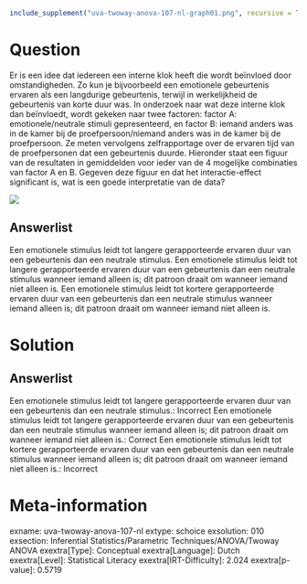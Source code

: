 ```r
include_supplement("uva-twoway-anova-107-nl-graph01.png", recursive = TRUE)
```

Question
========

Er is een idee dat iedereen een interne klok heeft die wordt beïnvloed
door omstandigheden. Zo kun je bijvoorbeeld een emotionele gebeurtenis
ervaren als een langdurige gebeurtenis, terwijl in werkelijkheid de
gebeurtenis van korte duur was. In onderzoek naar wat deze interne klok
dan beïnvloedt, wordt gekeken naar twee factoren: factor A:
emotionele/neutrale stimuli gepresenteerd, en factor B: iemand anders
was in de kamer bij de proefpersoon/niemand anders was in de kamer bij
de proefpersoon. Ze meten vervolgens zelfrapportage over de ervaren tijd
van de proefpersonen dat een gebeurtenis duurde. Hieronder staat een
figuur van de resultaten in gemiddelden voor ieder van de 4 mogelijke
combinaties van factor A en B. Gegeven deze figuur en dat het
interactie-effect significant is, wat is een goede interpretatie van de
data?

![](uva-twoway-anova-107-nl-graph01.png)

Answerlist
----------

Een emotionele stimulus leidt tot langere gerapporteerde ervaren duur van een gebeurtenis dan een neutrale stimulus.
Een emotionele stimulus leidt tot langere gerapporteerde ervaren duur van een gebeurtenis dan een neutrale stimulus wanneer iemand alleen is; dit patroon draait om wanneer iemand niet alleen is.
Een emotionele stimulus leidt tot kortere gerapporteerde ervaren duur van een gebeurtenis dan een neutrale stimulus wanneer iemand alleen is; dit patroon draait om wanneer iemand niet alleen is.

Solution
========

Answerlist
----------

Een emotionele stimulus leidt tot langere gerapporteerde ervaren duur van een gebeurtenis dan een neutrale stimulus.: Incorrect
Een emotionele stimulus leidt tot langere gerapporteerde ervaren duur van een gebeurtenis dan een neutrale stimulus wanneer iemand alleen is; dit patroon draait om wanneer iemand niet alleen is.: Correct
Een emotionele stimulus leidt tot kortere gerapporteerde ervaren duur van een gebeurtenis dan een neutrale stimulus wanneer iemand alleen is; dit patroon draait om wanneer iemand niet alleen is.: Incorrect

Meta-information
================
exname: uva-twoway-anova-107-nl
extype: schoice
exsolution: 010
exsection: Inferential Statistics/Parametric Techniques/ANOVA/Twoway ANOVA
exextra[Type]: Conceptual
exextra[Language]: Dutch
exextra[Level]: Statistical Literacy
exextra[IRT-Difficulty]: 2.024
exextra[p-value]: 0.5719
